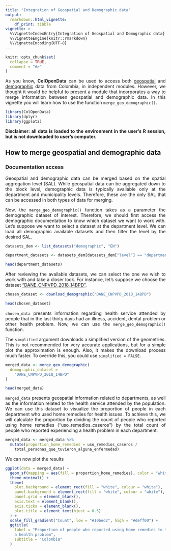 ```yaml
---
title: "Integration of Geospatial and Demographic data"
output: 
  rmarkdown::html_vignette:
    df_print: tibble
vignette: >
  %\VignetteIndexEntry{Integration of Geospatial and Demographic data}
  %\VignetteEngine{knitr::rmarkdown}
  %\VignetteEncoding{UTF-8}
---
```


```r
knitr::opts_chunk$set(
  collapse = TRUE,
  comment = "#>"
)
```

::: {style="text-align: justify;"}
As you know, **ColOpenData** can be used to access both [geospatial](https://epiverse-trace.github.io/ColOpenData/articles/geospatial_data.html) and [demographic](https://epiverse-trace.github.io/ColOpenData/articles/demographic_data.html) data from Colombia, in independent modules. However, we thought it would be helpful to present a module that incorporates a way to merge information between geospatial and demographic data. In this vignette you will learn how to use the function `merge_geo_demographic()`.
:::

```r
library(ColOpenData)
library(dplyr)
library(ggplot2)
```

::: {style="text-align: justify;"}
**Disclaimer: all data is loaded to the environment in the user's R session, but is not downloaded to user's computer.**
:::

## How to merge geospatial and demographic data

### Documentation access

::: {style="text-align: justify;"}
Geospatial and demographic data can be merged based on the spatial aggregation level (SAL). While geospatial data can be aggregated down to the block level, demographic data is typically available only at the department and municipality levels. Therefore, these are the only SAL that can be accessed in both types of data for merging.

Now, the `merge_geo_demographic()` function takes as a  parameter the demographic dataset of interest. Therefore, we should first access the demographic documentation to know which dataset we want to work with. Let's suppose we want to select a dataset at the department level. We can load all demographic available datasets and then filter the level by the desired SAL.
:::

```r
datasets_dem <- list_datasets("demographic", "EN")

department_datasets <- datasets_dem[datasets_dem["level"] == "department", ]

head(department_datasets)
```

::: {style="text-align: justify;"}
After reviewing the available datasets, we can select the one we wish to work with and take a closer look. For instance, let's suppose we choose the dataset ["DANE_CNPVPD_2018_14BPD"]{.underline}.
:::

```r
chosen_dataset <- download_demographic("DANE_CNPVPD_2018_14BPD")

head(chosen_dataset)
```

::: {style="text-align: justify;"}
`chosen_data` presents information regarding health service attended by people that in the last thirty days had an illness, accident, dental problem or other health problem. Now, we can use the `merge_geo_demographic()` function. 

The `simplified` argument downloads a simplified version of the geometries. This is not recommended for very accurate applications, but for a simple plot the approximation is enough. Also, it makes the download process much faster. To override this, you could use `simplified = FALSE`.
:::

```r
merged_data <- merge_geo_demographic(
  demographic_dataset =
    "DANE_CNPVPD_2018_14BPD"
)

head(merged_data)
```

::: {style="text-align: justify;"}
`merged_data` presents geospatial information related to departments, as well as the information related to the health service attended by the population. We can use this dataset to visualize the proportion of people in each department who used home remedies for health issues. To achieve this, we will calculate the proportion by dividing the count of people who reported using home remedies ("uso_remedios_caseros") by the total count of people who reported experiencing a health problem in each department.
:::

```r
merged_data <- merged_data %>%
  mutate(proportion_home_remedies = uso_remedios_caseros /
    total_personas_que_tuvieron_alguna_enfermedad)
```

::: {style="text-align: justify;"}
We can now plot the results
:::

```r
ggplot(data = merged_data) +
  geom_sf(mapping = aes(fill = proportion_home_remedies), color = "white") +
  theme_minimal() +
  theme(
    plot.background = element_rect(fill = "white", colour = "white"),
    panel.background = element_rect(fill = "white", colour = "white"),
    panel.grid = element_blank(),
    axis.text = element_blank(),
    axis.ticks = element_blank(),
    plot.title = element_text(hjust = 0.5)
  ) +
  scale_fill_gradient("Count", low = "#10bed2", high = "#deff00") +
  ggtitle(
    label = "Proportion of people who reported using home remedies to treat
    a health problem",
    subtitle = "Colombia"
  )
```
